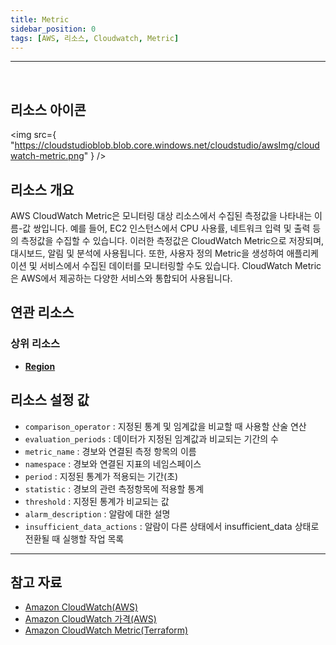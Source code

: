 ```yaml
---
title: Metric
sidebar_position: 0
tags: [AWS, 리소스, Cloudwatch, Metric]
---
```


<hr />
<br />

## 리소스 아이콘

<img
    src={
        "https://cloudstudioblob.blob.core.windows.net/cloudstudio/awsImg/cloudwatch-metric.png"
    }
/>

## 리소스 개요

AWS CloudWatch Metric은 모니터링 대상 리소스에서 수집된 측정값을 나타내는 이름-값 쌍입니다. 예를 들어, EC2 인스턴스에서 CPU 사용률, 네트워크 입력 및 출력 등의 측정값을 수집할 수 있습니다. 이러한 측정값은 CloudWatch Metric으로 저장되며, 대시보드, 알림 및 분석에 사용됩니다. 또한, 사용자 정의 Metric을 생성하여 애플리케이션 및 서비스에서 수집된 데이터를 모니터링할 수도 있습니다. CloudWatch Metric은 AWS에서 제공하는 다양한 서비스와 통합되어 사용됩니다.

## 연관 리소스

### 상위 리소스

-   [**Region**](https://docs.cstudio.app/docs/resource/aws/Base/Region)

## 리소스 설정 값

-   `comparison_operator` : 지정된 통계 및 임계값을 비교할 때 사용할 산술 연산
-   `evaluation_periods` : 데이터가 지정된 임계값과 비교되는 기간의 수
-   `metric_name` : 경보와 연결된 측정 항목의 이름
-   `namespace` : 경보와 연결된 지표의 네임스페이스
-   `period` : 지정된 통계가 적용되는 기간(초)
-   `statistic` : 경보의 관련 측정항목에 적용할 통계
-   `threshold` : 지정된 통계가 비교되는 값
-   `alarm_description` : 알람에 대한 설명
-   `insufficient_data_actions` : 알람이 다른 상태에서 insufficient_data 상태로 전환될 때 실행할 작업 목록

---

## 참고 자료

-   [Amazon CloudWatch(AWS)](https://docs.aws.amazon.com/ko_kr/AmazonCloudWatch/latest/monitoring/WhatIsCloudWatch.html)
-   [Amazon CloudWatch 가격(AWS)](https://aws.amazon.com/ko/cloudwatch/pricing/?nc2=type_a)
-   [Amazon CloudWatch Metric(Terraform)](https://registry.terraform.io/providers/hashicorp/aws/latest/docs/resources/cloudwatch_metric_alarm)
